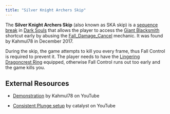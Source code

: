 ```yaml
---
title: "Silver Knight Archers Skip"
---
```


The **Silver Knight Archers Skip** (also known as SKA skip) is a [sequence break](/sequence-break) in [Dark Souls](/darksouls) that allows the player to access the [Giant Blacksmith](https://darksouls.wikidot.com/giant-blacksmith) shortcut early by abusing the [Fall_Damage_Cancel](/darksouls/fall-damage-cancel) mechanic. It was found by Kahmul78 in December 2017.

During the skip, the game attempts to kill you every frame, thus Fall Control is required to prevent it. The player needs to have the [Lingering Dragoncrest Ring](https://darksouls.wikidot.com/lingering-dragoncrest-ring) equipped, otherwise Fall Control runs out too early and the game kills you.

## External Resources

- [Demonstration](https://youtu.be/g_1K2hLDb3c) by Kahmul78 on YouTube

* [Consistent Plunge setup](https://youtu.be/Q7l-r1QpLe4) by catalyst on YouTube
